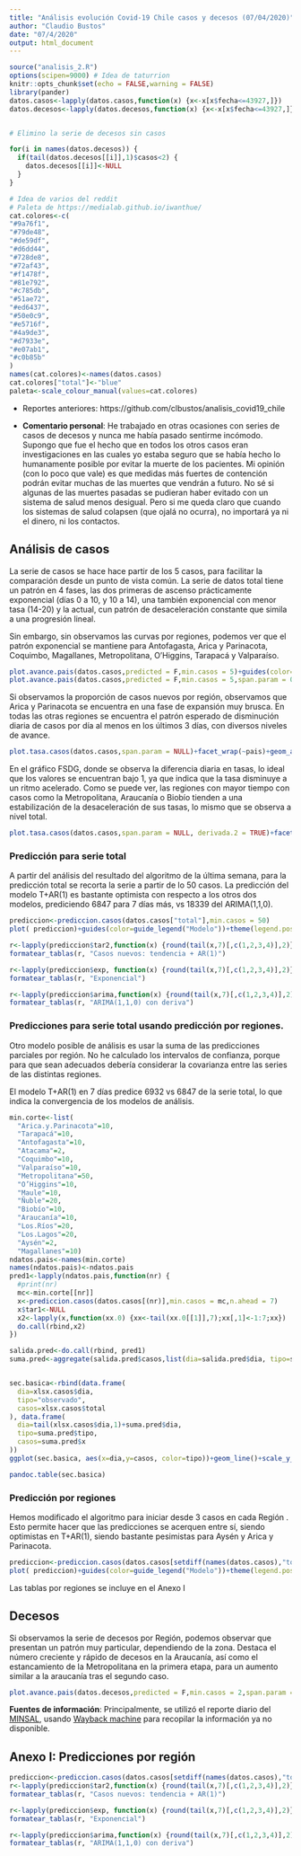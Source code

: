 ```yaml
---
title: "Análisis evolución Covid-19 Chile casos y decesos (07/04/2020)"
author: "Claudio Bustos"
date: "07/4/2020"
output: html_document
---
```


```r
source("analisis_2.R")
options(scipen=9000) # Idea de taturrion
knitr::opts_chunk$set(echo = FALSE,warning = FALSE)
library(pander)
datos.casos<-lapply(datos.casos,function(x) {x<-x[x$fecha<=43927,]})
datos.decesos<-lapply(datos.decesos,function(x) {x<-x[x$fecha<=43927,]})


# Elimino la serie de decesos sin casos

for(i in names(datos.decesos)) {
  if(tail(datos.decesos[[i]],1)$casos<2) {
    datos.decesos[[i]]<-NULL
  }
}

# Idea de varios del reddit
# Paleta de https://medialab.github.io/iwanthue/
cat.colores<-c(
"#9a76f1",
"#79de48",
"#de59df",
"#d6dd44",
"#728de8",
"#72af43",
"#f1478f",
"#81e792",
"#c785db",
"#51ae72",
"#ed6437",
"#50e0c9",
"#e5716f",
"#4a9de3",
"#d7933e",
"#e07ab1",
"#c0b85b"
)
names(cat.colores)<-names(datos.casos)
cat.colores["total"]<-"blue"
paleta<-scale_colour_manual(values=cat.colores)
```

* Reportes anteriores: https://github.com/clbustos/analisis_covid19_chile

* **Comentario personal**: He trabajado en otras ocasiones con series de casos de decesos y nunca me había pasado sentirme incómodo. Supongo que fue el hecho que en todos los otros casos eran investigaciones en las cuales yo estaba seguro que se había hecho lo humanamente posible por evitar la muerte de los pacientes. Mi opinión (con lo poco que vale) es que medidas más fuertes de contención podrán evitar muchas de las muertes que vendrán a futuro. No sé si algunas de las muertes pasadas se pudieran haber evitado con un sistema de salud menos desigual. Pero si me queda claro que cuando los sistemas de salud colapsen (que ojalá no ocurra), no importará ya ni el dinero, ni los contactos.

## Análisis de casos


La serie de casos se hace hace partir de los 5 casos, para facilitar la comparación desde un punto de vista común. La serie de datos total tiene un patrón en 4 fases, las dos primeras de ascenso prácticamente exponencial (días 0 a 10, y 10 a 14), una también exponencial con menor tasa (14-20) y la actual, cun patrón de desaceleración constante que simila a una progresión lineal. 

Sin embargo, sin observamos las curvas por regiones, podemos ver que el patrón exponencial se mantiene para Antofagasta, Arica y Parinacota, Coquimbo, Magallanes, Metropolitana, O'Higgins, Tarapacá y Valparaíso.


```r
plot.avance.pais(datos.casos,predicted = F,min.casos = 5)+guides(color=guide_legend("Región"))+theme_bw()+paleta
plot.avance.pais(datos.casos,predicted = F,min.casos = 5,span.param = 0.7)+guides(color=guide_legend("Región"))+facet_wrap(~pais)+paleta+theme_bw()
```


Si observamos la proporción de casos nuevos por región, observamos que Arica y Parinacota se encuentra en una fase de expansión muy brusca. En todas las otras regiones se encuentra el patrón esperado de disminución diaria de casos por día al menos en los últimos 3 días, con diversos niveles de avance. 

```r
plot.tasa.casos(datos.casos,span.param = NULL)+facet_wrap(~pais)+geom_abline(slope=0,intercept=1.2,col="darkgreen",alpha=0.5)+geom_abline(slope=0,intercept=1.4,col="orange",alpha=0.5)+guides(color=guide_legend("Región"))+paleta
```

En el  gráfico FSDG, donde se observa la diferencia diaria en tasas, lo ideal que los valores se encuentran bajo 1, ya que indica que la tasa disminuye a un ritmo acelerado. Como se puede ver, las regiones con mayor tiempo con casos como la Metropolitana, Araucanía o Biobío tienden a una estabilización de la desaceleración de sus tasas, lo mismo que se observa a nivel total. 


```r
plot.tasa.casos(datos.casos,span.param = NULL, derivada.2 = TRUE)+facet_wrap(~pais)+geom_abline(slope=0,intercept=1,col="darkgreen",alpha=0.5)+guides(color=guide_legend("Región"))+paleta
```

### Predicción para serie total

A partir del análisis del resultado del algoritmo de la última semana, para la predicción total se recorta la serie  a partir de lo 50 casos. La predicción del modelo T+AR(1) es bastante optimista con respecto a los otros dos modelos, prediciendo 6847 para 7 días más, vs 18339 del ARIMA(1,1,0).


```r
prediccion<-prediccion.casos(datos.casos["total"],min.casos = 50)
plot( prediccion)+guides(color=guide_legend("Modelo"))+theme(legend.position="bottom", legend.direction = "vertical")
```


```r
r<-lapply(prediccion$tar2,function(x) {round(tail(x,7)[,c(1,2,3,4)],2)})
formatear_tablas(r, "Casos nuevos: tendencia + AR(1)")
```

```r
r<-lapply(prediccion$exp, function(x) {round(tail(x,7)[,c(1,2,3,4)],2)})
formatear_tablas(r, "Exponencial")
```


```r
r<-lapply(prediccion$arima,function(x) {round(tail(x,7)[,c(1,2,3,4)],2)})
formatear_tablas(r, "ARIMA(1,1,0) con deriva")
```

###  Predicciones para serie total usando predicción por regiones.

Otro modelo posible de análisis es usar la suma de las predicciones parciales por región. No he calculado los intervalos de confianza, porque para que sean adecuados debería considerar la covarianza entre las series de las distintas regiones.

El modelo T+AR(1) en 7 días predice 6932 vs 6847 de la serie total, lo que indica la convergencia de los modelos de análisis.

```r

min.corte<-list(
  "Arica.y.Parinacota"=10,
  "Tarapacá"=10,
  "Antofagasta"=10,
  "Atacama"=2,
  "Coquimbo"=10,
  "Valparaíso"=10,
  "Metropolitana"=50,
  "O’Higgins"=10,
  "Maule"=10,
  "Ñuble"=20,   
  "Biobío"=10,
  "Araucanía"=10,
  "Los.Ríos"=20,
  "Los.Lagos"=20,
  "Aysén"=2,
  "Magallanes"=10)
ndatos.pais<-names(min.corte)
names(ndatos.pais)<-ndatos.pais
pred1<-lapply(ndatos.pais,function(nr) {
  #print(nr)
  mc<-min.corte[[nr]]
  x<-prediccion.casos(datos.casos[(nr)],min.casos = mc,n.ahead = 7)
  x$tar1<-NULL
  x2<-lapply(x,function(xx.0) {xx<-tail(xx.0[[1]],7);xx[,1]<-1:7;xx})
  do.call(rbind,x2)
})

salida.pred<-do.call(rbind, pred1)
suma.pred<-aggregate(salida.pred$casos,list(dia=salida.pred$dia, tipo=salida.pred$tipo), sum)


sec.basica<-rbind(data.frame(
  dia=xlsx.casos$dia,
  tipo="observado",
  casos=xlsx.casos$total
), data.frame(
  dia=tail(xlsx.casos$dia,1)+suma.pred$dia,
  tipo=suma.pred$tipo,
  casos=suma.pred$x
))
ggplot(sec.basica, aes(x=dia,y=casos, color=tipo))+geom_line()+scale_y_continuous(trans="log10")
```

```r
pandoc.table(sec.basica)
```



### Predicción por regiones


Hemos modificado el algoritmo para iniciar desde 3 casos en cada Región . Esto permite hacer que las predicciones se acerquen entre sí, siendo optimistas en T+AR(1), siendo bastante pesimistas  para Aysén y  Arica y Parinacota.

```r
prediccion<-prediccion.casos(datos.casos[setdiff(names(datos.casos),"total")],min.casos = 3)
plot( prediccion)+guides(color=guide_legend("Modelo"))+theme(legend.position="bottom", legend.direction = "vertical")
```

Las tablas por regiones se incluye en el Anexo I

## Decesos

Si observamos la serie de decesos por Región, podemos observar que presentan un patrón muy particular, dependiendo de la zona. Destaca el número creciente y rápido de decesos en la Araucanía, así como el estancamiento de la Metropolitana en la primera etapa, para un aumento similar a la araucanía tras el segundo caso.

```r
plot.avance.pais(datos.decesos,predicted = F,min.casos = 2,span.param = NULL) +guides(color=guide_legend("Región"))+theme_bw()+paleta+geom_line()
```



**Fuentes de información**:
Principalmente, se utilizó el reporte diario del [MINSAL](https://www.minsal.cl/nuevo-coronavirus-2019-ncov/casos-confirmados-en-chile-covid-19/), usando [Wayback machine](https://archive.org/web/) para recopilar la información ya no disponible.

## Anexo I: Predicciones por región


```r
prediccion<-prediccion.casos(datos.casos[setdiff(names(datos.casos),"total")],min.casos = 3)
r<-lapply(prediccion$tar2,function(x) {round(tail(x,7)[,c(1,2,3,4)],2)})
formatear_tablas(r, "Casos nuevos: tendencia + AR(1)")
```

```r
r<-lapply(prediccion$exp, function(x) {round(tail(x,7)[,c(1,2,3,4)],2)})
formatear_tablas(r, "Exponencial")
```


```r
r<-lapply(prediccion$arima,function(x) {round(tail(x,7)[,c(1,2,3,4)],2)})
formatear_tablas(r, "ARIMA(1,1,0) con deriva")
```

